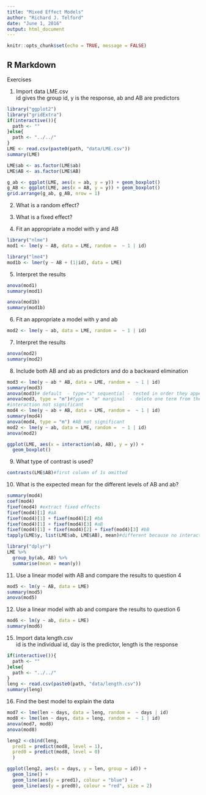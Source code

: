 ```yaml
---
title: "Mixed Effect Models"
author: "Richard J. Telford"
date: "June 1, 2016"
output: html_document
---
```


```r
knitr::opts_chunk$set(echo = TRUE, message = FALSE)
```

## R Markdown
Exercises 

1) Import data LME.csv <br>
id gives the group id, y is the response, ab and AB are predictors

```r
library("ggplot2")
library("gridExtra")
if(interactive()){
  path <- ""
}else{
  path <- "../../"
}
LME <- read.csv(paste0(path, "data/LME.csv"))
summary(LME)

LME$ab <- as.factor(LME$ab)
LME$AB <- as.factor(LME$AB)

g_ab <- ggplot(LME, aes(x = ab, y = y)) + geom_boxplot()
g_AB <- ggplot(LME, aes(x = AB, y = y)) + geom_boxplot()
grid.arrange(g_ab, g_AB, nrow = 1)
```

2) What is a random effect?

3) What is a fixed effect?

4) Fit an appropriate a model with y and AB
```r
library("nlme")
mod1 <- lme(y ~ AB, data = LME, random =  ~ 1 | id)

library("lme4")
mod1b <- lmer(y ~ AB + (1|id), data = LME)

```


5) Interpret the results

```r
anova(mod1)
summary(mod1)

anova(mod1b)
summary(mod1b)
```


6) Fit an appropriate a model with y and ab
```r
mod2 <- lme(y ~ ab, data = LME, random =  ~ 1 | id)

```

7) Interpret the results
```r
anova(mod2)
summary(mod2)
```

8) Include both AB and ab as predictors and do a backward elimination
```r
mod3 <- lme(y ~ ab * AB, data = LME, random =  ~ 1 | id)
summary(mod3)
anova(mod3)# default  - type="s" sequential - tested in order they appear in model
anova(mod3, type = "m")#type = "m" marginal  - delete one term from the model at a time.
#interaction not significant
mod4 <- lme(y ~ ab + AB, data = LME, random =  ~ 1 | id)
summary(mod4)
anova(mod4, type = "m") #AB not significant
mod2 <- lme(y ~ ab, data = LME, random =  ~ 1 | id)
anova(mod2)

ggplot(LME, aes(x = interaction(ab, AB), y = y)) + 
  geom_boxplot()

```


9) What type of contrast is used?
```r
contrasts(LME$AB)#first column of 1s omitted
```

10) What is the expected mean for the different levels of AB and ab?
```r
summary(mod4)
coef(mod4)
fixef(mod4) #extract fixed effects
fixef(mod4)[1] #aA
fixef(mod4)[1] + fixef(mod4)[2] #bA
fixef(mod4)[1] + fixef(mod4)[3] #aB
fixef(mod4)[1] + fixef(mod4)[2] + fixef(mod4)[3] #bB
tapply(LME$y, list(LME$ab, LME$AB), mean)#different because no interaction fitted

library("dplyr")
LME %>%
  group_by(ab, AB) %>%
  summarise(mean = mean(y))
```

11) Use a linear model with AB and compare the results to question 4
```r
mod5 <- lm(y ~ AB, data = LME)
summary(mod5)
anova(mod5)
```

12) Use a linear model with ab and compare the results to question 6
```r
mod6 <- lm(y ~ ab, data = LME)
summary(mod6)
```


15) Import data length.csv <br>
id is the individual id, day is the predictor, length is the response
```r
if(interactive()){
  path <- ""
}else{
  path <- "../../"
}
leng <- read.csv(paste0(path, "data/length.csv"))
summary(leng)
```


16) Find the best model to explain the data
```r
mod7 <- lme(len ~ days, data = leng, random =  ~ days | id)
mod8 <- lme(len ~ days, data = leng, random =  ~ 1 | id)
anova(mod7, mod8)
anova(mod8)
```

```r
leng2 <-cbind(leng,
  pred1 = predict(mod8, level = 1),
  pred0 = predict(mod8, level = 0)
  )

ggplot(leng2, aes(x = days, y = len, group = id)) +
  geom_line() +
  geom_line(aes(y = pred1), colour = "blue") +
  geom_line(aes(y = pred0), colour = "red", size = 2)
```